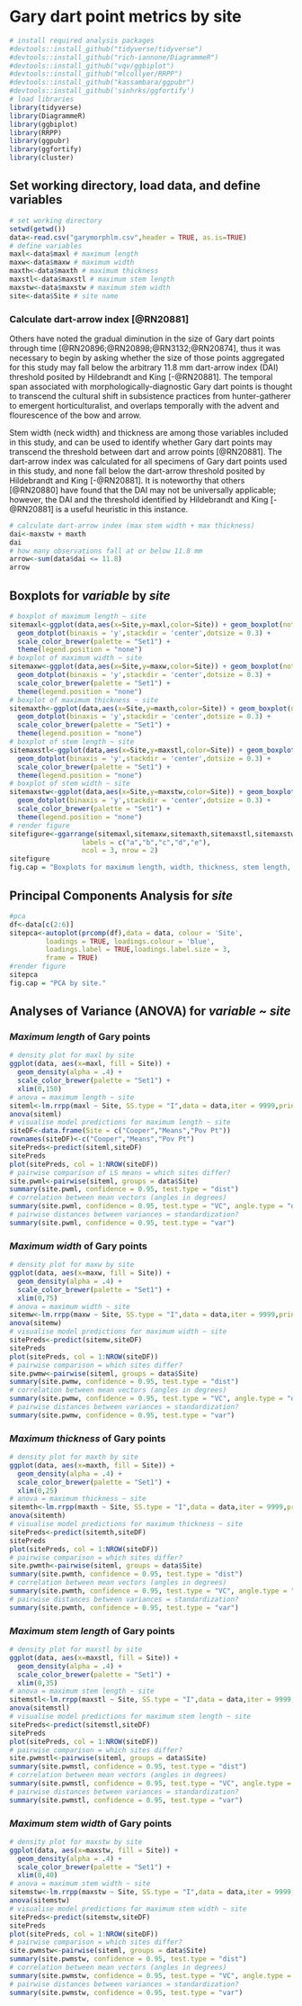 # Gary dart point metrics by site

```r
# install required analysis packages
#devtools::install_github("tidyverse/tidyverse")
#devtools::install_github("rich-iannone/DiagrammeR")
#devtools::install_github("vqv/ggbiplot")
#devtools::install_github("mlcollyer/RRPP")
#devtools::install_github("kassambara/ggpubr")
#devtools::install_github('sinhrks/ggfortify')
# load libraries
library(tidyverse)
library(DiagrammeR)
library(ggbiplot)
library(RRPP)
library(ggpubr)
library(ggfortify)
library(cluster)
```

## Set working directory, load data, and define variables

```r
# set working directory
setwd(getwd())
data<-read.csv("garymorphlm.csv",header = TRUE, as.is=TRUE)
# define variables
maxl<-data$maxl # maximum length
maxw<-data$maxw # maximum width
maxth<-data$maxth # maximum thickness
maxstl<-data$maxstl # maximum stem length
maxstw<-data$maxstw # maximum stem width
site<-data$Site # site name
```

### Calculate dart-arrow index [@RN20881]

Others have noted the gradual diminution in the size of Gary dart points through time [@RN20896;@RN20898;@RN3132;@RN20874], thus it was necessary to begin by asking whether the size of those points aggregated for this study may fall below the arbitrary 11.8 mm dart-arrow index (DAI) threshold posited by Hildebrandt and King [-@RN20881]. The temporal span associated with morphologically-diagnostic Gary dart points is thought to transcend the cultural shift in subsistence practices from hunter-gatherer to emergent horticulturalist, and overlaps temporally with the advent and flourescence of the bow and arrow.

Stem width (neck width) and thickness are among those variables included in this study, and can be used to identify whether Gary dart points may transcend the threshold between dart and arrow points [@RN20881]. The dart-arrow index was calculated for all specimens of Gary dart points used in this study, and none fall below the dart-arrow threshold posited by Hildebrandt and King [-@RN20881]. It is noteworthy that others [@RN20880] have found that the DAI may not be universally applicable; however, the DAI and the threshold identified by Hildebrandt and King [-@RN20881] is a useful heuristic in this instance.

```r
# calculate dart-arrow index (max stem width + max thickness)
dai<-maxstw + maxth
dai
# how many observations fall at or below 11.8 mm
arrow<-sum(data$dai <= 11.8)
arrow
```

## Boxplots for _variable_ by _site_

```r
# boxplot of maximum length ~ site
sitemaxl<-ggplot(data,aes(x=Site,y=maxl,color=Site)) + geom_boxplot(notch = TRUE) +
  geom_dotplot(binaxis = 'y',stackdir = 'center',dotsize = 0.3) +
  scale_color_brewer(palette = "Set1") +
  theme(legend.position = "none")
# boxplot of maximum width ~ site
sitemaxw<-ggplot(data,aes(x=Site,y=maxw,color=Site)) + geom_boxplot(notch = TRUE) +
  geom_dotplot(binaxis = 'y',stackdir = 'center',dotsize = 0.3) +
  scale_color_brewer(palette = "Set1") +
  theme(legend.position = "none")
# boxplot of maximum thickness ~ site
sitemaxth<-ggplot(data,aes(x=Site,y=maxth,color=Site)) + geom_boxplot(notch = TRUE) +
  geom_dotplot(binaxis = 'y',stackdir = 'center',dotsize = 0.3) +
  scale_color_brewer(palette = "Set1") +
  theme(legend.position = "none")
# boxplot of stem length ~ site
sitemaxstl<-ggplot(data,aes(x=Site,y=maxstl,color=Site)) + geom_boxplot(notch = TRUE) +
  geom_dotplot(binaxis = 'y',stackdir = 'center',dotsize = 0.3) +
  scale_color_brewer(palette = "Set1") +
  theme(legend.position = "none")
# boxplot of stem width ~ site
sitemaxstw<-ggplot(data,aes(x=Site,y=maxstw,color=Site)) + geom_boxplot(notch = TRUE) +
  geom_dotplot(binaxis = 'y',stackdir = 'center',dotsize = 0.3) +
  scale_color_brewer(palette = "Set1") +
  theme(legend.position = "none")
# render figure
sitefigure<-ggarrange(sitemaxl,sitemaxw,sitemaxth,sitemaxstl,sitemaxstw,
                  labels = c("a","b","c","d","e"),
                  ncol = 3, nrow = 2)
sitefigure
fig.cap = "Boxplots for maximum length, width, thickness, stem length, and stem width for Gary dart points from the Cooper, Means, and Poverty Point sites used in this study."
```

## Principal Components Analysis for _site_

```r
#pca
df<-data[c(2:6)]
sitepca<-autoplot(prcomp(df),data = data, colour = 'Site',
         loadings = TRUE, loadings.colour = 'blue',
         loadings.label = TRUE,loadings.label.size = 3, 
         frame = TRUE)
#render figure
sitepca
fig.cap = "PCA by site."
```

## Analyses of Variance (ANOVA) for _variable_ ~ _site_

### _Maximum length_ of Gary points

```r
# density plot for maxl by site
ggplot(data, aes(x=maxl, fill = Site)) +
  geom_density(alpha = .4) +
  scale_color_brewer(palette = "Set1") +
  xlim(0,150)
# anova = maximum length ~ site
siteml<-lm.rrpp(maxl ~ Site, SS.type = "I",data = data,iter = 9999,print.progress = FALSE)
anova(siteml)
# visualise model predictions for maximum length ~ site
siteDF<-data.frame(Site = c("Cooper","Means","Pov Pt"))
rownames(siteDF)<-c("Cooper","Means","Pov Pt")
sitePreds<-predict(siteml,siteDF)
sitePreds
plot(sitePreds, col = 1:NROW(siteDF))
# pairwise comparison of LS means = which sites differ?
site.pwml<-pairwise(siteml, groups = data$Site)
summary(site.pwml, confidence = 0.95, test.type = "dist")
# correlation between mean vectors (angles in degrees)
summary(site.pwml, confidence = 0.95, test.type = "VC", angle.type = "deg")
# pairwise distances between variances = standardization?
summary(site.pwml, confidence = 0.95, test.type = "var")
```

### _Maximum width_ of Gary points

```r
# density plot for maxw by site
ggplot(data, aes(x=maxw, fill = Site)) +
  geom_density(alpha = .4) +
  scale_color_brewer(palette = "Set1") +
  xlim(0,75)
# anova = maximum width ~ site
sitemw<-lm.rrpp(maxw ~ Site, SS.type = "I",data = data,iter = 9999,print.progress = FALSE)
anova(sitemw)
# visualise model predictions for maximum width ~ site
sitePreds<-predict(sitemw,siteDF)
sitePreds
plot(sitePreds, col = 1:NROW(siteDF))
# pairwise comparison = which sites differ?
site.pwmw<-pairwise(siteml, groups = data$Site)
summary(site.pwmw, confidence = 0.95, test.type = "dist")
# correlation between mean vectors (angles in degrees)
summary(site.pwmw, confidence = 0.95, test.type = "VC", angle.type = "deg")
# pairwise distances between variances = standardization?
summary(site.pwmw, confidence = 0.95, test.type = "var")
```

### _Maximum thickness_ of Gary points

```r
# density plot for maxth by site
ggplot(data, aes(x=maxth, fill = Site)) +
  geom_density(alpha = .4) +
  scale_color_brewer(palette = "Set1") +
  xlim(0,25)
# anova = maximum thickness ~ site
sitemth<-lm.rrpp(maxth ~ Site, SS.type = "I",data = data,iter = 9999,print.progress = FALSE)
anova(sitemth)
# visualise model predictions for maximum thickness ~ site
sitePreds<-predict(sitemth,siteDF)
sitePreds
plot(sitePreds, col = 1:NROW(siteDF))
# pairwise comparison = which sites differ?
site.pwmth<-pairwise(siteml, groups = data$Site)
summary(site.pwmth, confidence = 0.95, test.type = "dist")
# correlation between mean vectors (angles in degrees)
summary(site.pwmth, confidence = 0.95, test.type = "VC", angle.type = "deg")
# pairwise distances between variances = standardization?
summary(site.pwmth, confidence = 0.95, test.type = "var")
```

### _Maximum stem length_ of Gary points

```r
# density plot for maxstl by site
ggplot(data, aes(x=maxstl, fill = Site)) +
  geom_density(alpha = .4) +
  scale_color_brewer(palette = "Set1") +
  xlim(0,35)
# anova = maximum stem length ~ site
sitemstl<-lm.rrpp(maxstl ~ Site, SS.type = "I",data = data,iter = 9999,print.progress = FALSE)
anova(sitemstl)
# visualise model predictions for maximum stem length ~ site
sitePreds<-predict(sitemstl,siteDF)
sitePreds
plot(sitePreds, col = 1:NROW(siteDF))
# pairwise comparison = which sites differ?
site.pwmstl<-pairwise(siteml, groups = data$Site)
summary(site.pwmstl, confidence = 0.95, test.type = "dist")
# correlation between mean vectors (angles in degrees)
summary(site.pwmstl, confidence = 0.95, test.type = "VC", angle.type = "deg")
# pairwise distances between variances = standardization?
summary(site.pwmstl, confidence = 0.95, test.type = "var")
```

### _Maximum stem width_ of Gary points

```r
# density plot for maxstw by site
ggplot(data, aes(x=maxstw, fill = Site)) +
  geom_density(alpha = .4) +
  scale_color_brewer(palette = "Set1") +
  xlim(0,40)
# anova = maximum stem width ~ site
sitemstw<-lm.rrpp(maxstw ~ Site, SS.type = "I",data = data,iter = 9999,print.progress = FALSE)
anova(sitemstw)
# visualise model predictions for maximum stem width ~ site
sitePreds<-predict(sitemstw,siteDF)
sitePreds
plot(sitePreds, col = 1:NROW(siteDF))
# pairwise comparison = which sites differ?
site.pwmstw<-pairwise(siteml, groups = data$Site)
summary(site.pwmstw, confidence = 0.95, test.type = "dist")
# correlation between mean vectors (angles in degrees)
summary(site.pwmstw, confidence = 0.95, test.type = "VC", angle.type = "deg")
# pairwise distances between variances = standardization?
summary(site.pwmstw, confidence = 0.95, test.type = "var")
```

